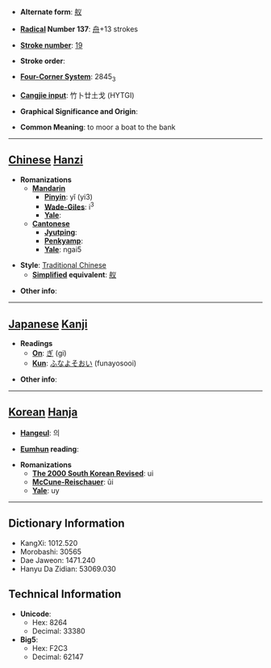 * '''Alternate form''': [[舣]]

* '''[[Wiktionary:Chinese radical index| Radical]] Number 137''': [[Wiktionary:Chinese radical index 舟|舟]]+13 strokes

* '''[[Wiktionary:Chinese total strokes index|Stroke number]]''': [[Wiktionary:Chinese total strokes index 19|19]]

* '''Stroke order''': 

* '''[[Wiktionary:Chinese four corner index|Four-Corner System]]''': 2845<sub>3</sub>

* '''[[Wiktionary:Chinese Cangjie index|Cangjie input]]''': 竹卜廿土戈 (HYTGI)

* '''Graphical Significance and Origin''': 

* '''Common Meaning''': to moor a boat to the bank

----

== [[Chinese]] [[Hanzi]] ==

* '''Romanizations'''
** '''[[Mandarin]]'''
*** '''[[Pinyin]]''': yǐ (yi3)
*** '''[[Wade-Giles]]''': i<sup>3</sup>
*** '''[[Yale]]''': 
** '''[[Cantonese]]'''
*** '''[[Jyutping]]''':
*** '''[[Penkyamp]]''': 
*** '''[[Yale]]''': ngai5

* '''Style''': [[Traditional Chinese]] 
** '''[[Simplified Chinese|Simplified]] equivalent''': [[舣]]

* '''Other info''': 

----

== [[Japanese]] [[Kanji]] ==

* '''Readings'''
** '''[[On]]''': [[ぎ]] (gi)
** '''[[Kun]]''': [[ふなよそおい]] (funayosooi)

* '''Other info''':  

----

== [[Korean]] [[Hanja]] ==

* '''[[Hangeul]]''': 의

* '''[[Eumhun]] reading''': 

* '''Romanizations'''
** '''[[The 2000 South Korean Revised Romanization|The 2000 South Korean Revised]]''': ui
** '''[[McCune-Reischauer]]''': ŭi
** '''[[Yale]]''': uy

----

== Dictionary Information ==

* KangXi: 1012.520
* Morobashi: 30565
* Dae Jaweon: 1471.240
* Hanyu Da Zidian: 53069.030

== Technical Information ==

* '''Unicode''':
** Hex: 8264
** Decimal: 33380
* '''Big5''':
** Hex: F2C3
** Decimal: 62147